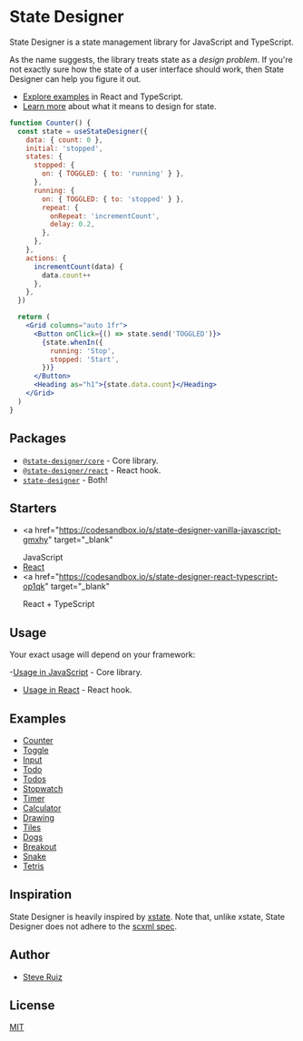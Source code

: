 # State Designer

State Designer is a state management library for JavaScript and TypeScript.

As the name suggests, the library treats state as a _design problem_. If you're not exactly sure how the state of a user interface should work, then State Designer can help you figure it out.

- [Explore examples](https://op1qk.csb.app/) in React and TypeScript.
- [Learn more](/designing-state) about what it means to design for state.

```jsx live=true
function Counter() {
  const state = useStateDesigner({
    data: { count: 0 },
    initial: 'stopped',
    states: {
      stopped: {
        on: { TOGGLED: { to: 'running' } },
      },
      running: {
        on: { TOGGLED: { to: 'stopped' } },
        repeat: {
          onRepeat: 'incrementCount',
          delay: 0.2,
        },
      },
    },
    actions: {
      incrementCount(data) {
        data.count++
      },
    },
  })

  return (
    <Grid columns="auto 1fr">
      <Button onClick={() => state.send('TOGGLED')}>
        {state.whenIn({
          running: 'Stop',
          stopped: 'Start',
        })}
      </Button>
      <Heading as="h1">{state.data.count}</Heading>
    </Grid>
  )
}
```

## Packages

- [`@state-designer/core`](https://www.npmjs.com/package/@state-designer/core) - Core library.
- [`@state-designer/react`](https://www.npmjs.com/package/@state-designer/react) - React hook.
- [`state-designer`](https://www.npmjs.com/package/state-designer) - Both!

## Starters

- <a
    href="https://codesandbox.io/s/state-designer-vanilla-javascript-gmxhy"
    target="_blank"
  >
    JavaScript
  </a>
- <a href="https://codesandbox.io/s/state-designer-react-r0z0v" target="_blank">
    React
  </a>
- <a
    href="https://codesandbox.io/s/state-designer-react-typescript-op1qk"
    target="_blank"
  >
    React + TypeScript
  </a>

## Usage

Your exact usage will depend on your framework:

-[Usage in JavaScript](https://github.com/steveruizok/state-designer/tree/master/packages/core) - Core library.

- [Usage in React](https://github.com/steveruizok/state-designer/tree/master/packages/react) - React hook.

## Examples

- [Counter](/examples/counter)
- [Toggle](/examples/toggle)
- [Input](/examples/input)
- [Todo](/examples/todo)
- [Todos](/examples/todos)
- [Stopwatch](/examples/stopwatch)
- [Timer](/examples/timer)
- [Calculator](/examples/calculator)
- [Drawing](/examples/drawing)
- [Tiles](/examples/tiles)
- [Dogs](/examples/dogs)
- [Breakout](/examples/breakout)
- [Snake](/examples/snake)
- [Tetris](/examples/tetris)

## Inspiration

State Designer is heavily inspired by [xstate](https://github.com/davidkpiano/xstate). Note that, unlike xstate, State Designer does not adhere to the [scxml spec](https://en.wikipedia.org/wiki/SCXML).

## Author

- [Steve Ruiz](https://twitter.com/@steveruizok)

## License

[MIT](https://oss.ninja/mit/steveruizok)
